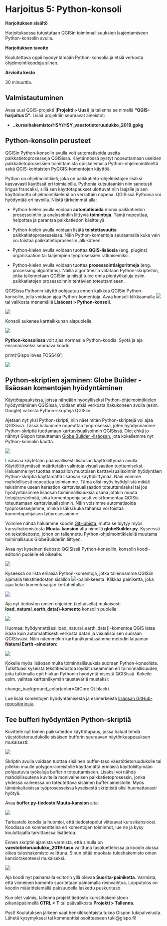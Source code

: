 # Harjoitus 5: Python-konsoli

**Harjoituksen sisältö**

Harjoituksessa tutustutaan QGISin toiminnallisuuksien laajentamiseen Python-konsolin avulla.

**Harjoituksen tavoite**

Koulutettava oppii hyödyntämään Python-konsolia ja etsiä verkosta ohjelmointikoodeja siihen.

**Arvioitu kesto**

30 minuuttia.

## Valmistautuminen

Avaa uusi QGIS-projekti (**Projekti \> Uusi**) ja tallenna se nimellä **"QGIS-harjoitus 5"**. Lisää projektiin seuraavat aineistot:

-   **..kurssihakemisto/HSY/HSY_vaestotietoruudukko_2019.gpkg**

## Python-konsolin perusteet

QGISin Python-konsolin avulla voit automatisoida useita paikkatietoprosesseja QGISissä. Käytännössä pystyt nopeuttamaan useiden paikkatietoprosessien toimittamista opiskelemalla Python-ohjelmointikieltä sekä QGIS-kohtaisten PyQGIS-komentojen käyttöä.

Python on ohjelmointikieli, joka on paikkatieto-ohjelmistojen lisäksi kasvavasti käytössä eri toimialoilla. Pythonia kutsutaankin niin sanotusti lingua francaksi, sillä sen käyttötapaukset ulottuvat niin laajalle ja sen käyttöönotto ohjelmointikielenä on verrattain nopeaa. QGISissä Pythonia voi hyödyntää eri tavoilla. Niistä tärkeimmät alla:

-   Python-kielen avulla voidaan **automatisoida** monia paikkatiedon prosessointiin ja analysointiin liittyviä **toimintoja**. Tämä nopeuttaa, helpottaa ja parantaa paikkatiedon käsittelyä.

-   Python-kielen avulla voidaan lisätä **toistettavuutta** paikkatietoprosesseissa. Näin Python-komentoja seuraamalla kuka vain voi toistaa paikkatietoprosessin jälkikäteen.  

-   Python-kielen avulla voidaan tuottaa **QGIS-lisäosia** (eng. plugins) organisaation tai laajempien työprosessien ratkaisemiksi.

-   Python-kielen avulla voidaan tuottaa **prosessointialgoritmeja** (eng. processing algorithms). Näillä algoritmeilla viitataan Python-skripteihin, jotka tallennetaan QGISiin ja niistä tulee omia pientyökaluja esim. paikkatietojen prosessoinnin tehtävien toteuttamiseen.

QGISissa Pythonin käyttö pohjautuu ennen kaikkea QGISin Python-konsoliin, jolla voidaan ajaa Python-komentoja. Avaa konsoli klikkaamalla ![](img/harjoitus_5/image1.png) tai valikosta menemällä **Lisäosat \> Python-konsoli**.

![](img/harjoitus_5/image2.png)

Konsoli aukenee karttaikkunan alapuolelle.

![](img/harjoitus_5/image3.png)

**Python-konsolissa** voit ajaa normaalia Python-koodia. Syötä ja aja ensimmäiseksi seuraava koodi:

::: code-box
print('Gispo loves FOSS4G')
:::

![](img/harjoitus_5/image4.png)

## Python-skriptien ajaminen: Globe Builder -lisäosan komentojen hyödyntäminen

Käyttötapauksissa, joissa nähdään hyödylliseksi Python-ohjelmointikielen hyödyntäminen QGISissä, voidaan etsiä verkosta hakukoneen avulla (esim. Google) valmiita Python-skriptejä QGISiin.

Ajetaan nyt yksi Python-skripti, niin näet miten Python-skriptejä voi ajaa QGISissä. Tässä haluamme nopeuttaa työprosessia, joten hyödynnämme Python-skriptiä tuottamaan karttavisualisoinnin QGISissä. Olet ehkä jo nähnyt Gispon toteuttaman [Globe Builder -lisäosan](https://github.com/GispoCoding/GlobeBuilder), jota kokeilemme nyt Python-konsolin kautta.

![](img/harjoitus_5/image5.png)

Lisäosaa käytetään pääasiallisesti lisäosan käyttöliittymän avulla. Käyttöliittymässä määritetään valintoja visualisaation tuottamiseksi. Haluamme nyt tuottaa maapallon muotoisen karttavisualisoinnin hyödyntäen Python-skriptiä käyttämättä lisäosan käyttöliittymää. Näin voimme mahdollisesti nopeuttaa toimiamme. Tämä olisi myös hyödyllistä mikäli tekisimme usean iteraation karttavisualisaation toteuttamiseksi tai jos hyödyntäisimme lisäosan toiminnallisuuksia osana jotakin muuta tietojärjestelmää, joka komentopohjaisesti voisi komentaa QGISiä toteuttamaan karttavisualisoinnin. Näin voisimme automatisoida työprosessejamme, minkä lisäksi kuka tahansa voi toistaa komentopohjaisen työprosessimme.

Voimme nähdä haluamme koodin [GitHubista](https://gist.github.com/Joonalai/7b8693ef904df75cb15cb9af0e82c032), mutta se löytyy myös kurssihakemistosta **Muuta-kansion** alta nimellä **globeBuilder.py**. Kyseessä on tekstitiedosto, johon on tallennettu Python-ohjelmointikielellä muutama toiminallisuus GlobeBuilderiin liittyen.

Avaa nyt kyseinen tiedosto QGISissä Python-konsoliin, konsolin koodi-editorin puolelle eli oikealle:

![](img/harjoitus_5/image6.png)

Kyseessä on lista erilaisia Python-komentoja, jotka tallennamme QGISiin ajamalla tekstitiedoston sisällön ![](img/harjoitus_5/image7.png)-painikkeesta. Klikkaa painiketta, joka ajaa koko komentosarjan kertaheitolla:

![](img/harjoitus_5/image8.png)

Aja nyt tiedoston omien ohjeiden (keltaisella) mukaisesti **load_natural_earth_data()-komento** konsolin puolella:

![](img/harjoitus_5/image9.png)

Huomaa: hyödynnettäesi load_natural_earth_data()-komentoa QGIS lataa ikään kuin automaattisesti verkosta datan ja visualisoi sen suoraan QGISissäsi. Näin näemmekin karttanäkymässämme metodin lataaman **Natural Earth -aineiston**:

![](img/harjoitus_5/image10.png)

Kokeile myös lisäosan muita toiminnallisuuksia suoraan Python-konsolista. Tutkittuasi kyseistä tekstitiedostoa löydät useamman eri toiminnallisuuden, joita tutkimalla opit hiukan Pythonin hyödyntämisestä QGISissä. Kokeile esim. vaihtaa karttanäkymän taustaväriä mustaksi:

::: code-box
change_background_color(color=QtCore.Qt.black)
:::

Lue lisää komentojen hyödyntämisestä ja esimerkeistä [lisäosan GitHub-repositoriosta](https://github.com/GispoCoding/GlobeBuilder).

## Tee bufferi hyödyntäen Python-skriptiä

Kuvittele nyt toinen paikkatiedon käyttötapaus, jossa haluat tehdä väestötietoruudukolle sisäisen bufferin seuraavan näytönkaappauksen mukaisesti:

![](img/harjoitus_5/image11.png)

Skriptin avulla voidaan tuottaa sisäinen buffer-taso väestötietoruudukolle tai jollekin muulle polygon-aineistolle käyttämättä erinäisiä käyttöliittymään pohjautuvia työkaluja bufferin toteuttamiseen. Lisäksi voi nähdä mahdollisuutena kuvitella monivaiheisen paikkatietoprosessin, jonka yhdessä vaiheessa on toteutettava sisäinen buffer aineistolle. Myös tämänkaltaisissa työprosesseissa kyseisestä skriptistä olisi huomattavasti hyötyä.

Avaa **buffer.py-tiedosto Muuta-kansion** alta:

![](img/harjoitus_5/image12.png)

Tarkastele koodia ja huomioi, että tiedostopolut viittaavat kurssikansioosi. Koodissa on kommentteina eri komentojen toiminnot, lue ne ja kysy kouluttajalta tarvittaessa lisätietoa.

Ennen skriptin ajamista varmista, että sinulla on **vaestotietoruudukko_2019-taso** valittuna tasoluettelossa ja koodin alussa oikea tuloshakemisto valittuna. Sinun pitää muokata tuloshakemisto oman kansiorakenteesi mukaiseksi. 

![](img/harjoitus_5/image13.png)

Aja koodi nyt painamalla editorin yllä olevaa **Suorita-painiketta**. Varmista, että viimeinen komento suoritetaan painamalla rivinvaihtoa. Lopputulos on koodin määrittelemällä paksuudella laskettu puskuritaso.

Kun olet valmis, tallenna projektitiedosto kurssihakemistoon pikanäppäimellä **CTRL + T** tai päävalikosta **Projekti \> Tallenna**.

::: hint-box
Psst! Koulutuksen jälkeen saat henkilökohtaista tukea Gispon tukipalvelusta. Lähetä kysymyksesi tai kommenttisi osoitteeseen tuki\@gispo.fi!
:::
